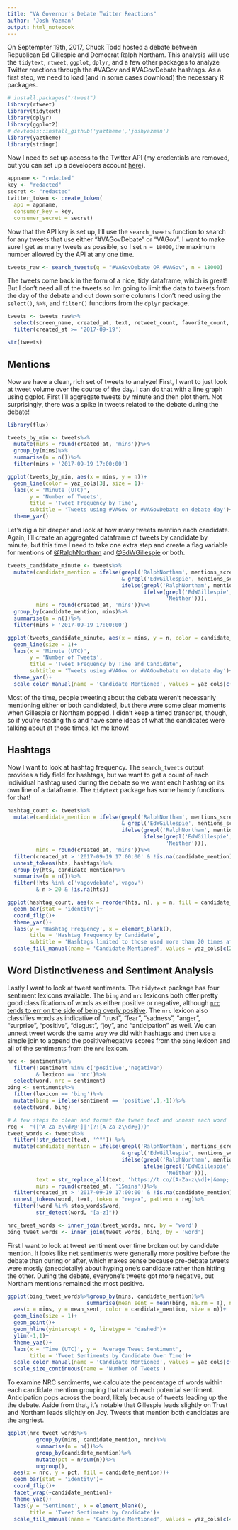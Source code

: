 ---
title: "VA Governor's Debate Twitter Reactions"
author: 'Josh Yazman'
output: html_notebook
---

On Septempter 19th, 2017, Chuck Todd hosted a debate between Republican Ed Gillespie and Democrat Ralph Northam. This analysis will use the `tidytext`, `rtweet`, `ggplot`, `dplyr`, and a few other packages to analyze Twitter reactions through the #VAGov and #VAGovDebate hashtags. As a first step, we need to load (and in some cases download) the necessary R packages.

```{r, message = FALSE, warning=FALSE, echo = TRUE}
# install.packages("rtweet")
library(rtweet)
library(tidytext)
library(dplyr)
library(ggplot2)
# devtools::install_github('yaztheme','joshyazman')
library(yaztheme)
library(stringr)
```

Now I need to set up access to the Twitter API (my credentials are removed, but you can set up a developers account [here](apps.twitter.com)). 

```{r, message = FALSE, warning=FALSE, echo = TRUE}
appname <- "redacted"
key <- "redacted"
secret <- "redacted"
twitter_token <- create_token(
  app = appname,
  consumer_key = key,
  consumer_secret = secret)
```

Now that the API key is set up, I'll use the `search_tweets` function to search for any tweets that use either "#VAGovDebate" or "VAGov". I want to make sure I get as many tweets as possible, so I set `n = 18000`, the maximum number allowed by the API at any one time. 

```{r, message = FALSE, warning=FALSE, echo = TRUE}
tweets_raw <- search_tweets(q = "#VAGovDebate OR #VAGov", n = 18000)
```

The tweets come back in the form of a nice, tidy dataframe, which is great! But I don't need all of the tweets so I'm going to limit the data to tweets from the day of the debate and cut down some columns I don't need using the `select()`, `%>%`, and `filter()` functions from the `dplyr` package.

```{r, message = FALSE, warning=FALSE, echo = TRUE}
tweets <- tweets_raw%>%
  select(screen_name, created_at, text, retweet_count, favorite_count, mentions_screen_name, hashtags)%>%
  filter(created_at >= '2017-09-19')

str(tweets)
```

## Mentions
Now we have a clean, rich set of tweets to analyze! First, I want to just look at tweet volume over the course of the day. I can do that with a line graph using ggplot. First I'll aggregate tweets by minute and then plot them. Not surprisingly, there was a spike in tweets related to the debate during the debate! 

```{r, message = FALSE, warning=FALSE, echo = TRUE}
library(flux)

tweets_by_min <- tweets%>%
  mutate(mins = round(created_at, 'mins'))%>%
  group_by(mins)%>%
  summarise(n = n())%>%
  filter(mins > '2017-09-19 17:00:00')

ggplot(tweets_by_min, aes(x = mins, y = n))+
  geom_line(color = yaz_cols[3], size = 1)+
  labs(x = 'Minute (UTC)',
       y = 'Number of Tweets',
       title = 'Tweet Frequency by Time',
       subtitle = 'Tweets using #VAGov or #VAGovDebate on debate day')+
  theme_yaz()
```

Let's dig a bit deeper and look at how many tweets mention each candidate. Again, I'll create an aggregated dataframe of tweets by candidate by minute, but this time I need to take one extra step and create a flag variable for mentions of [@RalphNortham](https://twitter.com/RalphNortham) and [@EdWGillespie](https://twitter.com/EdWGillespie) or both. 

```{r, message = FALSE, warning=FALSE, echo = TRUE}
tweets_candidate_minute <- tweets%>%
  mutate(candidate_mention = ifelse(grepl('RalphNortham', mentions_screen_name) 
                                    & grepl('EdWGillespie', mentions_screen_name), 'Both',
                                    ifelse(grepl('RalphNortham', mentions_screen_name),'Northam',
                                           ifelse(grepl('EdWGillespie', mentions_screen_name), 'Gillespie',
                                                  'Neither'))),
         mins = round(created_at, 'mins'))%>%
  group_by(candidate_mention, mins)%>%
  summarise(n = n())%>%
  filter(mins > '2017-09-19 17:00:00')

ggplot(tweets_candidate_minute, aes(x = mins, y = n, color = candidate_mention))+
  geom_line(size = 1)+
  labs(x = 'Minute (UTC)',
       y = 'Number of Tweets',
       title = 'Tweet Frequency by Time and Candidate',
       subtitle = 'Tweets using #VAGov or #VAGovDebate on debate day')+
  theme_yaz()+
  scale_color_manual(name = 'Candidate Mentioned', values = yaz_cols[c(4,2,3,1)])
```

Most of the time, people tweeting about the debate weren't necessarily mentioning either or both candidates!, but there were some clear moments when Gillespie or Northam popped. I didn't keep a timed transcript, though, so if you're reading this and have some ideas of what the candidates were talking about at those times, let me know!

## Hashtags
Now I want to look at hashtag frequency. The `search_tweets` output provides a tidy field for hashtags, but we want to get a count of each individual hashtag used during the debate so we want each hashtag on its own line of a dataframe. The `tidytext` package has some handy functions for that!

```{r, message = FALSE, warning=FALSE, echo = TRUE}
hashtag_count <- tweets%>%
  mutate(candidate_mention = ifelse(grepl('RalphNortham', mentions_screen_name) 
                                    & grepl('EdWGillespie', mentions_screen_name), 'Both',
                                    ifelse(grepl('RalphNortham', mentions_screen_name),'Northam',
                                           ifelse(grepl('EdWGillespie', mentions_screen_name), 'Gillespie',
                                                  'Neither'))),
         mins = round(created_at, 'mins'))%>%
  filter(created_at > '2017-09-19 17:00:00' & !is.na(candidate_mention))%>%
  unnest_tokens(hts, hashtags)%>%
  group_by(hts, candidate_mention)%>%
  summarise(n = n())%>%
  filter(!hts %in% c('vagovdebate','vagov')
         & n > 20 & !is.na(hts))

ggplot(hashtag_count, aes(x = reorder(hts, n), y = n, fill = candidate_mention))+
  geom_bar(stat = 'identity')+
  coord_flip()+
  theme_yaz()+
  labs(y = 'Hashtag Frequency', x = element_blank(),
       title = 'Hashtag Frequency by Candidate',
       subtitle = 'Hashtags limited to those used more than 20 times after 3:00pm EST on Debate Day')+
  scale_fill_manual(name = 'Candidate Mentioned', values = yaz_cols[c(2,3,1)])
```

## Word Distinctiveness and Sentiment Analysis
Lastly I want to look at tweet sentiments. The `tidytext` package has four sentiment lexicons available. The `bing` and `nrc` lexicons both offer pretty good classifications of words as either positive or negative, although [`nrc` tends to err on the side of being overly positive](http://rpubs.com/joshyazman/sentiment-analysis-lexicon-comparison). The `nrc` lexicon also classifies words as indicative of "trust", "fear", "sadness", "anger", "surprise", "positive", "disgust", "joy", and "anticipation" as well. We can unnest tweet words the same way we did with hashtags and then use a simple join to append the positive/negative scores from the `bing` lexicon and all of the sentiments from the `nrc` lexicon.

```{r, message = FALSE, warning=FALSE, echo = TRUE}
nrc <- sentiments%>%
  filter(!sentiment %in% c('positive','negative')
         & lexicon == 'nrc')%>%
  select(word, nrc = sentiment)
bing <- sentiments%>%
  filter(lexicon == 'bing')%>%
  mutate(bing = ifelse(sentiment == 'positive',1,-1))%>%
  select(word, bing)

# A few steps to clean and format the tweet text and unnest each word
reg <- "([^A-Za-z\\d#@']|'(?![A-Za-z\\d#@]))"
tweet_words <- tweets%>%
  filter(!str_detect(text, '^"')) %>%
  mutate(candidate_mention = ifelse(grepl('RalphNortham', mentions_screen_name) 
                                    & grepl('EdWGillespie', mentions_screen_name), 'Both',
                                    ifelse(grepl('RalphNortham', mentions_screen_name),'Northam',
                                           ifelse(grepl('EdWGillespie', mentions_screen_name), 'Gillespie',
                                                  'Neither'))),
         text = str_replace_all(text, 'https://t.co/[A-Za-z\\d]+|&amp;', ''),
         mins = round(created_at, '15mins'))%>%
  filter(created_at > '2017-09-19 17:00:00' & !is.na(candidate_mention))%>%
  unnest_tokens(word, text, token = "regex", pattern = reg)%>%
  filter(!word %in% stop_words$word,
         str_detect(word, "[a-z]"))

nrc_tweet_words <- inner_join(tweet_words, nrc, by = 'word')
bing_tweet_words <- inner_join(tweet_words, bing, by = 'word')
```

First I want to look at tweet sentiment over time broken out by candidate mention. It looks like net sentiments were generally more positive before the debate than during or after, which makes sense because pre-debate tweets were mostly (anecdotally) about hyping one's candidate rather than hitting the other. During the debate, everyone's tweets got more negative, but Northam mentions remained the most positive. 

```{r, message = FALSE, warning=FALSE, echo = TRUE}
ggplot(bing_tweet_words%>%group_by(mins, candidate_mention)%>%
                         summarise(mean_sent = mean(bing, na.rm = T), n = n()),
  aes(x = mins, y = mean_sent, color = candidate_mention, size = n))+
  geom_line(size = 1)+
  geom_point()+
  geom_hline(yintercept = 0, linetype = 'dashed')+
  ylim(-1,1)+
  theme_yaz()+
  labs(x = 'Time (UTC)', y = 'Average Tweet Sentiment',
       title = 'Tweet Sentiments by Candidate Over Time')+
  scale_color_manual(name = 'Candidate Mentioned', values = yaz_cols[c(4,2,3,1)])+
  scale_size_continuous(name = 'Number of Tweets')
```

To examine NRC sentiments, we calculate the percentage of words within each candidate mention grouping that match each potential sentiment. Anticipation pops across the board, likely because of tweets leading up the the debate. Aside from that, it's notable that Gillespie leads slightly on Trust and Northam leads slightly on Joy. Tweets that mention both candidates are the angriest. 

```{r, message = FALSE, warning=FALSE, echo = TRUE}
ggplot(nrc_tweet_words%>%
         group_by(mins, candidate_mention, nrc)%>%
         summarise(n = n())%>%
         group_by(candidate_mention)%>%
         mutate(pct = n/sum(n))%>%
         ungroup(),
  aes(x = nrc, y = pct, fill = candidate_mention))+
  geom_bar(stat = 'identity')+
  coord_flip()+
  facet_wrap(~candidate_mention)+
  theme_yaz()+
  labs(y = 'Sentiment', x = element_blank(),
       title = 'Tweet Sentiments by Candidate')+
  scale_fill_manual(name = 'Candidate Mentioned', values = yaz_cols[c(4,2,3,1)])
```
